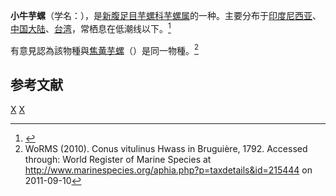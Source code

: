 {{Speciesbox 
| taxon = Conus vitulinus
| authority = Hwass, 1792
| image = Conus_vitulinus.shell002.jpg
}}
'''小牛芋螺'''（学名：''{{lang|la|Conus vitulinus}}''），是[[新腹足目|新腹足目]][[芋螺科|芋螺科]][[芋螺属|芋螺属]]的一种。主要分布于[[印度尼西亚|印度尼西亚]]、[[中国大陆|中国大陆]]、[[台湾|台湾]]，常栖息在低潮线以下。<ref>{{cite web|url=http://shell.sinica.edu.tw/chinese/shellbase_detail.php?science_no=1636|title=国际贝库：小牛芋螺|publisher=台湾贝类资料库|accessdate=2009-08-11|archive-date=2016-03-04|archive-url=https://web.archive.org/web/20160304104447/http://shell.sinica.edu.tw/chinese/shellbase_detail.php?science_no=1636|dead-url=no}}</ref>

有意見認為該物種與[[焦黄芋螺|焦黄芋螺]]（''{{lang|la|Conus planorbis}}''）是同一物種。<ref>WoRMS (2010). Conus vitulinus Hwass in Bruguière, 1792. Accessed through: World Register of Marine Species at http://www.marinespecies.org/aphia.php?p=taxdetails&id=215444 {{Wayback|url=http://www.marinespecies.org/aphia.php?p=taxdetails&id=215444 |date=20121108014546 }} on 2011-09-10</ref>

== 参考文献 ==
{{reflist}}

{{Commonscat|Conus vitulinus}}
{{Taxonbar}}

[[Category:1792年描述的动物|X]]
[[Category:芋螺属|X]]